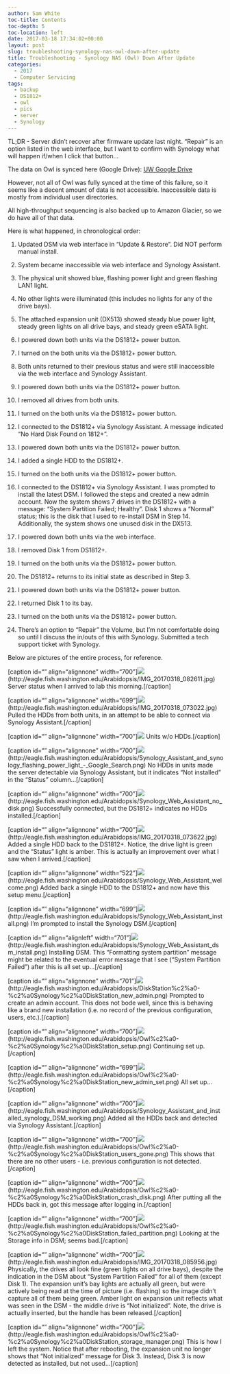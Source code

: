 ```yaml
---
author: Sam White
toc-title: Contents
toc-depth: 5
toc-location: left
date: 2017-03-18 17:34:02+00:00
layout: post
slug: troubleshooting-synology-nas-owl-down-after-update
title: Troubleshooting - Synology NAS (Owl) Down After Update
categories:
  - 2017
  - Computer Servicing
tags:
  - backup
  - DS1812+
  - owl
  - pics
  - server
  - Synology
---
```


TL;DR - Server didn't recover after firmware update last night. "Repair" is an option listed in the web interface, but I want to confirm with Synology what will happen if/when I click that button...

The data on Owl is synced here (Google Drive): [UW Google Drive](https://drive.google.com/drive/folders/0BzKkDWZ6tIK4eXV4VFB3VHN2ZUk)

However, not all of Owl was fully synced at the time of this failure, so it seems like a decent amount of data is not accessible. Inaccessible data is mostly from individual user directories.

All high-throughput sequencing is also backed up to Amazon Glacier, so we do have all of that data.



Here is what happened, in chronological order:






    
  1. Updated DSM via web interface in "Update & Restore". Did NOT perform manual install.

    
  2. System became inaccessible via web interface and Synology Assistant.

    
  3. The physical unit showed blue, flashing power light and green flashing LAN1 light.

    
  4. No other lights were illuminated (this includes no lights for any of the drive bays).

    
  5. The attached expansion unit (DX513) showed steady blue power light, steady green lights on all drive bays, and steady green eSATA light.

    
  6. I powered down both units via the DS1812+ power button.

    
  7. I turned on the both units via the DS1812+ power button.

    
  8. Both units returned to their previous status and were still inaccessible via the web interface and Synology Assistant.

    
  9. I powered down both units via the DS1812+ power button.

    
  10. I removed all drives from both units.

    
  11. I turned on the both units via the DS1812+ power button.

    
  12. I connected to the DS1812+ via Synology Assistant. A message indicated "No Hard Disk Found on 1812+".

    
  13. I powered down both units via the DS1812+ power button.

    
  14. I added a single HDD to the DS1812+.

    
  15. I turned on the both units via the DS1812+ power button.

    
  16. I connected to the DS1812+ via Synology Assistant. I was prompted to install the latest DSM. I followed the steps and created a new admin account. Now the system shows 7 drives in the DS1812+ with a message: "System Partition Failed; Healthy". Disk 1 shows a "Normal" status; this is the disk that I used to re-install DSM in Step 14. Additionally, the system shows one unused disk in the DX513.

    
  17. I powered down both units via the web interface.

    
  18. I removed Disk 1 from DS1812+.

    
  19. I turned on the both units via the DS1812+ power button.

    
  20. The DS1812+ returns to its initial state as described in Step 3.

    
  21. I powered down both units via the DS1812+ power button.

    
  22. I returned Disk 1 to its bay.

    
  23. I turned on the both units via the DS1812+ power button.

    
  24. There's an option to "Repair" the Volume, but I'm not comfortable doing so until I discuss the in/outs of this with Synology. Submitted a tech support ticket with Synology.



Below are pictures of the entire process, for reference.



[caption id="" align="alignnone" width="700"]![](https://eagle.fish.washington.edu/Arabidopsis/IMG_20170318_082611.jpg)(http://eagle.fish.washington.edu/Arabidopsis/IMG_20170318_082611.jpg) Server status when I arrived to lab this morning.[/caption]



[caption id="" align="alignnone" width="699"]![](https://eagle.fish.washington.edu/Arabidopsis/IMG_20170318_073022.jpg)(http://eagle.fish.washington.edu/Arabidopsis/IMG_20170318_073022.jpg) Pulled the HDDs from both units, in an attempt to be able to connect via Synology Assistant.[/caption]



[caption id="" align="alignnone" width="700"]![](https://eagle.fish.washington.edu/Arabidopsis/IMG_20170318_073006.jpg) Units w/o HDDs.[/caption]



[caption id="" align="alignnone" width="700"]![](https://eagle.fish.washington.edu/Arabidopsis/Synology_Assistant_and_synology_flashing_power_light_-_Google_Search.png)(http://eagle.fish.washington.edu/Arabidopsis/Synology_Assistant_and_synology_flashing_power_light_-_Google_Search.png) No HDDs in units made the server detectable via Synology Assistant, but it indicates "Not installed" in the "Status" column...[/caption]



[caption id="" align="alignnone" width="700"]![](https://eagle.fish.washington.edu/Arabidopsis/Synology_Web_Assistant_no_disk.png)(http://eagle.fish.washington.edu/Arabidopsis/Synology_Web_Assistant_no_disk.png) Successfully connected, but the DS1812+ indicates no HDDs installed.[/caption]





[caption id="" align="alignnone" width="700"]![](https://eagle.fish.washington.edu/Arabidopsis/IMG_20170318_073622.jpg)(http://eagle.fish.washington.edu/Arabidopsis/IMG_20170318_073622.jpg) Added a single HDD back to the DS1812+. Notice, the drive light is green and the "Status" light is amber. This is actually an improvement over what I saw when I arrived.[/caption]



[caption id="" align="alignnone" width="522"]![](https://eagle.fish.washington.edu/Arabidopsis/Synology_Web_Assistant_welcome.png)(http://eagle.fish.washington.edu/Arabidopsis/Synology_Web_Assistant_welcome.png) Added back a single HDD to the DS1812+ and now have this setup menu.[/caption]



[caption id="" align="alignnone" width="699"]![](https://eagle.fish.washington.edu/Arabidopsis/Synology_Web_Assistant_install.png)(http://eagle.fish.washington.edu/Arabidopsis/Synology_Web_Assistant_install.png) I'm prompted to install the Synology DSM.[/caption]



[caption id="" align="alignleft" width="701"]![](https://eagle.fish.washington.edu/Arabidopsis/Synology_Web_Assistant_dsm_install.png)(http://eagle.fish.washington.edu/Arabidopsis/Synology_Web_Assistant_dsm_install.png) Installing DSM. This "Formatting system partition" message might be related to the eventual error message that I see ("System Partition Failed") after this is all set up...[/caption]

















[caption id="" align="alignnone" width="701"]![](https://eagle.fish.washington.edu/Arabidopsis/DiskStation%c2%a0-%c2%a0Synology%c2%a0DiskStation_new_admin.png)(http://eagle.fish.washington.edu/Arabidopsis/DiskStation%c2%a0-%c2%a0Synology%c2%a0DiskStation_new_admin.png) Prompted to create an admin account. This does not bode well, since this is behaving like a brand new installation (i.e. no record of the previous configuration, users, etc.).[/caption]



[caption id="" align="alignnone" width="700"]![](https://eagle.fish.washington.edu/Arabidopsis/Owl%c2%a0-%c2%a0Synology%c2%a0DiskStation_setup.png)(http://eagle.fish.washington.edu/Arabidopsis/Owl%c2%a0-%c2%a0Synology%c2%a0DiskStation_setup.png) Continuing set up.[/caption]



[caption id="" align="alignnone" width="699"]![](https://eagle.fish.washington.edu/Arabidopsis/Owl%c2%a0-%c2%a0Synology%c2%a0DiskStation_new_admin_set.png)(http://eagle.fish.washington.edu/Arabidopsis/Owl%c2%a0-%c2%a0Synology%c2%a0DiskStation_new_admin_set.png) All set up...[/caption]





[caption id="" align="alignnone" width="700"]![](https://eagle.fish.washington.edu/Arabidopsis/Synology_Assistant_and_installed_synology_DSM_working.png)(http://eagle.fish.washington.edu/Arabidopsis/Synology_Assistant_and_installed_synology_DSM_working.png) Added all the HDDs back and detected via Synology Assistant.[/caption]



[caption id="" align="alignnone" width="700"]![](https://eagle.fish.washington.edu/Arabidopsis/Owl%c2%a0-%c2%a0Synology%c2%a0DiskStation_users_gone.png)(http://eagle.fish.washington.edu/Arabidopsis/Owl%c2%a0-%c2%a0Synology%c2%a0DiskStation_users_gone.png) This shows that there are no other users - i.e. previous configuration is not detected.[/caption]



[caption id="" align="alignnone" width="700"]![](https://eagle.fish.washington.edu/Arabidopsis/Owl%c2%a0-%c2%a0Synology%c2%a0DiskStation_crash_disk.png)(http://eagle.fish.washington.edu/Arabidopsis/Owl%c2%a0-%c2%a0Synology%c2%a0DiskStation_crash_disk.png) After putting all the HDDs back in, got this message after logging in.[/caption]



[caption id="" align="alignnone" width="700"]![](https://eagle.fish.washington.edu/Arabidopsis/Owl%c2%a0-%c2%a0Synology%c2%a0DiskStation_failed_partition.png)(http://eagle.fish.washington.edu/Arabidopsis/Owl%c2%a0-%c2%a0Synology%c2%a0DiskStation_failed_partition.png) Looking at the Storage info in DSM; seems bad.[/caption]





[caption id="" align="alignnone" width="700"]![](https://eagle.fish.washington.edu/Arabidopsis/IMG_20170318_085956.jpg)(http://eagle.fish.washington.edu/Arabidopsis/IMG_20170318_085956.jpg) Physically, the drives all look fine (green lights on all drive bays), despite the indication in the DSM about "System Partition Failed" for all of them (except Disk 1). The expansion unit's bay lights are actually all green, but were actively being read at the time of picture (i.e. flashing) so the image didn't capture all of them being green. Amber light on expansion unit reflects what was seen in the DSM - the middle drive is "Not initialized". Note, the drive is actually inserted, but the handle has been released.[/caption]



[caption id="" align="alignnone" width="700"]![](https://eagle.fish.washington.edu/Arabidopsis/Owl%c2%a0-%c2%a0Synology%c2%a0DiskStation_storage_manager.png)(http://eagle.fish.washington.edu/Arabidopsis/Owl%c2%a0-%c2%a0Synology%c2%a0DiskStation_storage_manager.png) This is how I left the system. Notice that after rebooting, the expansion unit no longer shows that "Not initialized" message for Disk 3. Instead, Disk 3 is now detected as installed, but not used...[/caption]


